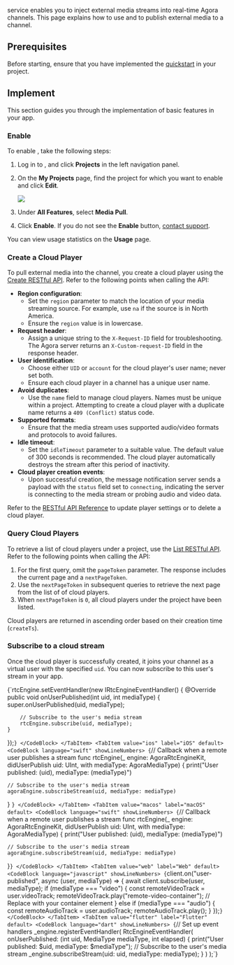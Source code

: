 
<Vg k="MPULL" /> service enables you to inject external media streams into real-time Agora channels. This page explains how to use <Vg k="MPULL" /> and <Vg k="VSDK" /> to publish external media to a channel.

## Prerequisites

Before starting, ensure that you have implemented the [<Vg k="VSDK" /> quickstart](/video-calling/get-started/get-started-sdk) in your project.

## Implement <Vg k="MPULL" />

This section guides you through the implementation of <Vg k="MPULL" /> basic features in your app.

### Enable <Vg k="MPULL" />

To enable <Vg k="MPULL" />, take the following steps:

1. Log in to <Link to="{{Global.AGORA_CONSOLE_URL}}"><Vg k="CONSOLE" /></Link>, and click **Projects** in the left navigation panel.

1. On the **My Projects** page, find the project for which you want to enable <Vg k="MPULL" /> and click **Edit**.

    ![](https://agora-doc.s3.us-east-1.amazonaws.com/images/console/console-edit-project.png)

1. Under **All Features**, select **Media Pull**.
1. Click **Enable**. If you do not see the **Enable** button, [contact support](mailto:support@agora.io).

You can view usage statistics on the <Vg k="CONSOLE" /> **Usage** page.

### Create a Cloud Player

To pull external media into the channel, you create a cloud player using the [Create RESTful API](/media-pull/reference/restful-api#create-api). Refer to the following points when calling the API:

- **Region configuration**:
  - Set the `region` parameter to match the location of your media streaming source. For example, use `na` if the source is in North America.
  - Ensure the `region` value is in lowercase.
- **Request header**:
  - Assign a unique string to the `X-Request-ID` field for troubleshooting. The Agora server returns an `X-Custom-request-ID` field in the response header.
- **User identification**:
  - Choose either `UID` or `account` for the cloud player's user name; never set both.
  - Ensure each cloud player in a channel has a unique user name.
- **Avoid duplicates**:
  - Use the `name` field to manage cloud players. Names must be unique within a project. Attempting to create a cloud player with a duplicate name returns a `409 (Conflict)` status code.
- **Supported formats**:
  - Ensure that the media stream uses supported audio/video formats and protocols to avoid failures.
- **Idle timeout**:
  - Set the `idleTimeout` parameter to a suitable value. The default value of 300 seconds is recommended. The cloud player automatically destroys the stream after this period of inactivity.
- **Cloud player creation events**:
  - Upon successful creation, the message notification server sends a payload with the `status` field set to `connecting`, indicating the server is connecting to the media stream or probing audio and video data.

Refer to the [RESTful API Reference](../reference/restful-api) to update player settings or to delete a cloud player.

### Query Cloud Players

To retrieve a list of cloud players under a project, use the [List RESTful API](/media-pull/reference/restful-api#list-api). Refer to the following points when calling the API:

1. For the first query, omit the `pageToken` parameter. The response includes the current page and a `nextPageToken`.
1. Use the `nextPageToken` in subsequent queries to retrieve the next page from the list of of cloud players.
1. When `nextPageToken` is `0`, all cloud players under the project have been listed.

Cloud players are returned in ascending order based on their creation time (`createTs`).

### Subscribe to a cloud stream

Once the cloud player is successfully created, it joins your channel as a virtual user with the specified `uid`. You can now subscribe to this user's stream in your app.

<Tabs>
  <TabItem value="Android" label="Android" default>
<CodeBlock language="java" showLineNumbers>
{`rtcEngine.setEventHandler(new IRtcEngineEventHandler() {
    @Override
    public void onUserPublished(int uid, int mediaType) {
        super.onUserPublished(uid, mediaType);

        // Subscribe to the user's media stream
        rtcEngine.subscribe(uid, mediaType);
    }
});`}
  </CodeBlock>
  </TabItem>
  <TabItem value="ios" label="iOS" default>
<CodeBlock language="swift" showLineNumbers>
{`// Callback when a remote user publishes a stream
func rtcEngine(_ engine: AgoraRtcEngineKit, didUserPublish uid: UInt, with mediaType: AgoraMediaType) {
    print("User published: \(uid), mediaType: \(mediaType)")

    // Subscribe to the user's media stream
    agoraEngine.subscribeStream(uid, mediaType: mediaType)
}
`}
  </CodeBlock>
  </TabItem>
  <TabItem value="macos" label="macOS" default>
<CodeBlock language="swift" showLineNumbers>
{`// Callback when a remote user publishes a stream
func rtcEngine(_ engine: AgoraRtcEngineKit, didUserPublish uid: UInt, with mediaType: AgoraMediaType) {
    print("User published: \(uid), mediaType: \(mediaType)")

    // Subscribe to the user's media stream
    agoraEngine.subscribeStream(uid, mediaType: mediaType)
}`}
  </CodeBlock>
  </TabItem>
  <TabItem value="web" label="Web" default>
<CodeBlock language="javascript" showLineNumbers>
{`client.on("user-published", async (user, mediaType) => {
    await client.subscribe(user, mediaType);
    if (mediaType === "video") {
        const remoteVideoTrack = user.videoTrack;
        remoteVideoTrack.play("remote-video-container"); // Replace with your container element
    } else if (mediaType === "audio") {
        const remoteAudioTrack = user.audioTrack;
        remoteAudioTrack.play();
    }
});`}
  </CodeBlock>
  </TabItem>
  <TabItem value="flutter" label="Flutter" default>
<CodeBlock language="dart" showLineNumbers>
{`// Set up event handlers
_engine.registerEventHandler(
    RtcEngineEventHandler(
        onUserPublished: (int uid, MediaType mediaType, int elapsed) {
            print("User published: $uid, mediaType: $mediaType");
            // Subscribe to the user's media stream
            _engine.subscribeStream(uid: uid, mediaType: mediaType);
        }
    )
);`}
  </CodeBlock>
  </TabItem>
</Tabs>

